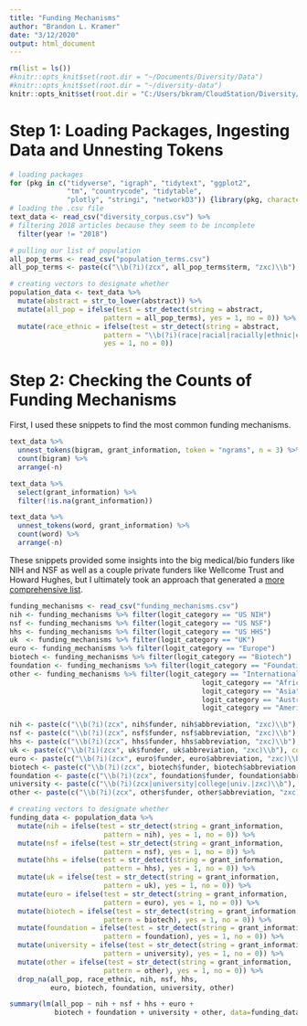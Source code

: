 ```yaml
---
title: "Funding Mechanisms"
author: "Brandon L. Kramer"
date: "3/12/2020"
output: html_document
---
```


```r
rm(list = ls())
#knitr::opts_knit$set(root.dir = "~/Documents/Diversity/Data")
#knitr::opts_knit$set(root.dir = "~/diversity-data")
knitr::opts_knit$set(root.dir = "C:/Users/bkram/CloudStation/Diversity/Data")
```

# Step 1: Loading Packages, Ingesting Data and Unnesting Tokens 

```r
# loading packages 
for (pkg in c("tidyverse", "igraph", "tidytext", "ggplot2", 
              "tm", "countrycode", "tidytable",
              "plotly", "stringi", "networkD3")) {library(pkg, character.only = TRUE)}
# loading the .csv file 
text_data <- read_csv("diversity_corpus.csv") %>% 
# filtering 2018 articles because they seem to be incomplete 
  filter(year != "2018") 
```

```r
# pulling our list of population
all_pop_terms <- read_csv("population_terms.csv") 
all_pop_terms <- paste(c("\\b(?i)(zcx", all_pop_terms$term, "zxc)\\b"), collapse = "|")

# creating vectors to designate whether 
population_data <- text_data %>% 
  mutate(abstract = str_to_lower(abstract)) %>% 
  mutate(all_pop = ifelse(test = str_detect(string = abstract, 
                       pattern = all_pop_terms), yes = 1, no = 0)) %>% 
  mutate(race_ethnic = ifelse(test = str_detect(string = abstract, 
                       pattern = "\\b(?i)(race|racial|racially|ethnic|ethnicity|ethnically)\\b"), 
                       yes = 1, no = 0)) 
```

# Step 2: Checking the Counts of Funding Mechanisms 

First, I used these snippets to find the most common funding mechanisms. 

```r
text_data %>% 
  unnest_tokens(bigram, grant_information, token = "ngrams", n = 3) %>% 
  count(bigram) %>% 
  arrange(-n)

text_data %>% 
  select(grant_information) %>% 
  filter(!is.na(grant_information))

text_data %>% 
  unnest_tokens(word, grant_information) %>% 
  count(word) %>% 
  arrange(-n)
```

These snippets provided some insights into the big medical/bio funders like NIH and NSF as well as a couple private funders like Wellcome Trust and Howard Hughes, but I ultimately took an approach that generated a [more comprehensive list](https://docs.google.com/spreadsheets/d/1Gs-aSgXlnwo8rP3wnpMB0kdrU_VS76aDT3DCiI8OmVU/edit#gid=1403535448).

```r
funding_mechanisms <- read_csv("funding_mechanisms.csv") 
nih <- funding_mechanisms %>% filter(logit_category == "US NIH")
nsf <- funding_mechanisms %>% filter(logit_category == "US NSF")
hhs <- funding_mechanisms %>% filter(logit_category == "US HHS")
uk  <- funding_mechanisms %>% filter(logit_category == "UK")
euro <- funding_mechanisms %>% filter(logit_category == "Europe")
biotech <- funding_mechanisms %>% filter(logit_category == "Biotech")
foundation <- funding_mechanisms %>% filter(logit_category == "Foundation")
other <- funding_mechanisms %>% filter(logit_category == "International" | 
                                               logit_category == "Africa" | 
                                               logit_category == "Asia" | 
                                               logit_category == "Australia" |
                                               logit_category == "Americas")

nih <- paste(c("\\b(?i)(zcx", nih$funder, nih$abbreviation, "zxc)\\b"), collapse = "|")
nsf <- paste(c("\\b(?i)(zcx", nsf$funder, nsf$abbreviation, "zxc)\\b"), collapse = "|")
hhs <- paste(c("\\b(?i)(zcx", hhs$funder, hhs$abbreviation, "zxc)\\b"), collapse = "|")
uk <- paste(c("\\b(?i)(zcx", uk$funder, uk$abbreviation, "zxc)\\b"), collapse = "|")
euro <- paste(c("\\b(?i)(zcx", euro$funder, euro$abbreviation, "zxc)\\b"), collapse = "|")
biotech <- paste(c("\\b(?i)(zcx", biotech$funder, biotech$abbreviation, "zxc)\\b"), collapse = "|")
foundation <- paste(c("\\b(?i)(zcx", foundation$funder, foundation$abbreviation, "zxc)\\b"), collapse = "|")
university <- paste(c("\\b(?i)(zcx|university|college|univ.|zxc)\\b"), collapse = "|")
other <- paste(c("\\b(?i)(zcx", other$funder, other$abbreviation, "zxc)\\b"), collapse = "|")

# creating vectors to designate whether 
funding_data <- population_data %>% 
  mutate(nih = ifelse(test = str_detect(string = grant_information, 
                       pattern = nih), yes = 1, no = 0)) %>% 
  mutate(nsf = ifelse(test = str_detect(string = grant_information, 
                       pattern = nsf), yes = 1, no = 0)) %>% 
  mutate(hhs = ifelse(test = str_detect(string = grant_information, 
                       pattern = hhs), yes = 1, no = 0)) %>% 
  mutate(uk = ifelse(test = str_detect(string = grant_information, 
                       pattern = uk), yes = 1, no = 0)) %>% 
  mutate(euro = ifelse(test = str_detect(string = grant_information, 
                       pattern = euro), yes = 1, no = 0)) %>% 
  mutate(biotech = ifelse(test = str_detect(string = grant_information, 
                       pattern = biotech), yes = 1, no = 0)) %>% 
  mutate(foundation = ifelse(test = str_detect(string = grant_information, 
                       pattern = foundation), yes = 1, no = 0)) %>% 
  mutate(university = ifelse(test = str_detect(string = grant_information, 
                       pattern = university), yes = 1, no = 0)) %>% 
  mutate(other = ifelse(test = str_detect(string = grant_information, 
                       pattern = other), yes = 1, no = 0)) %>% 
  drop_na(all_pop, race_ethnic, nih, nsf, hhs, 
          euro, biotech, foundation, university, other)
```

```r
summary(lm(all_pop ~ nih + nsf + hhs + euro + 
           biotech + foundation + university + other, data=funding_data))
```

















